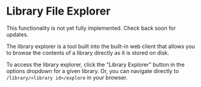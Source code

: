 
# Library File Explorer

<Callout emoji="🚧">
	This functionality is not yet fully implemented. Check back soon for updates.
</Callout>

The library explorer is a tool built into the built-in web client that allows you to browse the contents of a library directly as it is stored on disk.

To access the library explorer, click the "Library Explorer" button in the options dropdown for a given library. Or, you can navigate directly to `/library/<library id>/explore` in your browser.
